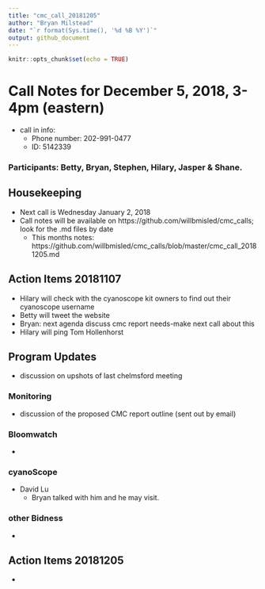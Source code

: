 ```yaml
---
title: "cmc_call_20181205"
author: "Bryan Milstead"
date: "`r format(Sys.time(), '%d %B %Y')`"
output: github_document
---
```


```r
knitr::opts_chunk$set(echo = TRUE)
```

# Call Notes for December 5, 2018, 3-4pm (eastern)
* call in info:
    * Phone number: 202-991-0477
    * ID: 5142339

### Participants: Betty, Bryan, Stephen, Hilary, Jasper & Shane. 

## Housekeeping
* Next call is Wednesday January 2, 2018
* Call notes will be available on https://github.com/willbmisled/cmc_calls; look for the .md files by date
    - This months notes: https://github.com/willbmisled/cmc_calls/blob/master/cmc_call_20181205.md

## Action Items 20181107
* Hilary will check with the cyanoscope kit owners to find out their cyanoscope username
* Betty will tweet the website
* Bryan: next agenda discuss cmc report needs-make next call about this
* Hilary will ping Tom Hollenhorst

## Program Updates
* discussion on upshots of last chelmsford meeting

### Monitoring
* discussion of the proposed CMC report outline (sent out by email)

### Bloomwatch
* 
    
### cyanoScope
* David Lu
    - Bryan talked with him and he may visit.

### other Bidness
*	


## Action Items 20181205
* 






